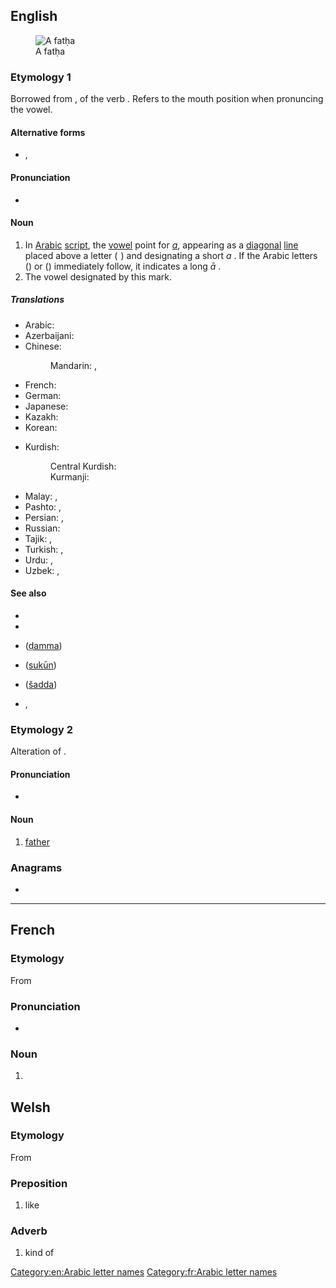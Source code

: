 {{also|fatHa|fatḥa|faþa}}
==English==
[[Image:00-Fatha.png|thumb|right|A fatḥa]]

===Etymology 1===
Borrowed from {{bor|en|ar|فَتْحَة||an [[opening]]}}, {{ar-instance noun|nocat=1|lc=1}} of the verb {{m|ar|فَتَحَ||to [[open]]}}. Refers to the mouth position when pronuncing the {{IPAchar|/a/}} vowel.

====Alternative forms====
* {{l|en|fatḥa}}, {{l|en|fatHa}}

====Pronunciation====
* {{a|UK}} {{IPA|en|/fɑːt.hɑ/}}

====Noun====
{{examples|{{l|ar||دَ}}:&nbsp; {{IPAchar|/da/}}.<br> {{l|ar||دَا}} or {{l|ar||دَى}}:&nbsp; {{IPAchar|/daː/}}}}
{{en-noun}}

# In [[Arabic]] [[script]], the [[vowel]] point for ''[[a]]'', appearing as a [[diagonal]] [[line]] placed above a letter (&thinsp;[[َ|{{lang|ar|ـَ}}]]&thinsp;) and designating a short ''a'' {{IPAchar|/a/}}. If the Arabic letters {{m|ar|ا}} (&lrm;{{m|ar|أَلِف}}) or {{m|ar|ى}} (&lrm;{{m|ar|أَلِف مَقْصُورَة}}) immediately follow, it indicates a long ''ā'' {{IPAchar|/aː/}}.
# The vowel designated by this mark.

=====Translations=====
{{trans-top|in the Arabic script, the vowel point for "a"}}
* Arabic: {{t|ar|فَتْحَة|f}}
* Azerbaijani: {{t|az|fəthə}}
* Chinese:
*: Mandarin: {{t|cmn|開口符|sc=Hani}}, {{t|cmn|开口符|tr=kāikǒufú|sc=Hani}}
* French: {{t+|fr|fatha|m|f}}
* German: {{t|de|Fatha|n}}
* Japanese: {{t|ja|ファトハ|tr=fatoha}}
* Kazakh: {{t|kk|фатха}}
* Korean: {{t|ko|파트하}}
{{trans-mid}}
* Kurdish:
*: Central Kurdish: {{t|ckb|سەر}}
*: Kurmanji: {{t+|ku|fetha}}
* Malay: {{t|ms|baris di atas}}, {{t|ms|fathah}}
* Pashto: {{t+|ps|فتحه|f|tr=fathá}}, {{t+|ps|زور|m|tr=zor}}
* Persian: {{t+|fa|فتحه|tr=fathe|sc=fa-Arab}}, {{t+|fa|زبر|tr=zabar, zebar|sc=fa-Arab}}
* Russian: {{t|ru|фа́тха|f}}
* Tajik: {{t|tg|фатҳа}}, {{t|tg|забар}}
* Turkish: {{t+|tr|fetha}}, {{t+|tr|üstün}}
* Urdu: {{t|ur|فتحه|tr=fatha}}, {{t|ur|زبر|tr=zabar}}
* Uzbek: {{t+|uz|fatha}}, {{t+|uz|zabar}}
{{trans-bottom}}

====See also====
* {{pedia|Arabic diacritics}}
* {{l|en|kasra}}
* {{l|en|damma}} ([[ḍamma]])
* {{l|en|sukun}} ([[sukūn]])
* {{l|en|shadda}} ([[šadda]])
* {{l|en|tashkil}}, {{l|en|taškīl}}

===Etymology 2===
Alteration of {{m|en|father}}.

====Pronunciation====
* {{a|Geordie}} {{IPA|en|/fæðæ/}}

====Noun====
{{en-noun}}

# {{lb|en|Geordie}} [[father]]

===Anagrams===
* {{anagrams|en|a=aafht|AFTAH|Fatah|aftah|hafta}}

[[Category:en:Arabic letter names]]

----

==French==

===Etymology===
From {{der|fr|ar|فَتْحَة||an [[opening]]}}

===Pronunciation===
* {{fr-IPA}}

===Noun===
{{fr-noun|mf}}

# {{l|en|fatha}}

[[Category:fr:Arabic letter names]]

==Welsh==

===Etymology===
From {{com|cy|yr|t1=the|un|t2=one|fath|t3=kind|â|t4=as}}

===Preposition===
{{head|cy|preposition}}

# {{a|cy-N|colloquial}} like
#: {{syn|cy|fel}}

===Adverb===
{{head|cy|adverb}}
# {{a|cy-N|colloquial}} kind of